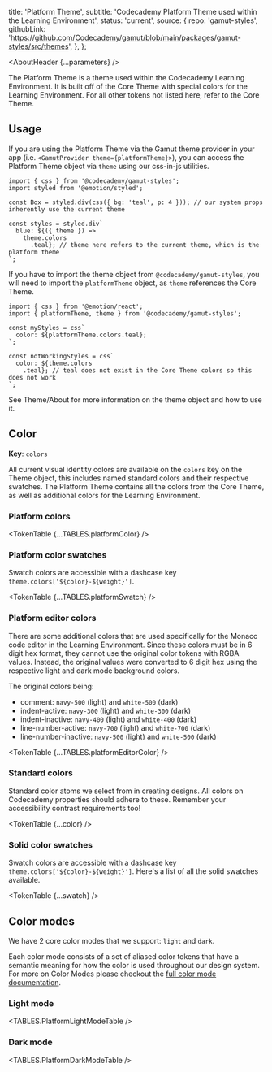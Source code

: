 


  title: 'Platform Theme',
  subtitle: 'Codecademy Platform Theme used within the Learning Environment',
  status: 'current',
  source: {
    repo: 'gamut-styles',
    githubLink:
      'https://github.com/Codecademy/gamut/blob/main/packages/gamut-styles/src/themes',
  },
};

<Meta title="Foundations/Theme/Platform Theme" />

<AboutHeader {...parameters} />

The Platform Theme is a theme used within the Codecademy Learning Environment. It is built off of the Core Theme with special colors for the Learning Environment. For all other tokens not listed here, refer to the <LinkTo id="Foundations/Theme/CoreTheme">Core Theme</LinkTo>.

## Usage

If you are using the Platform Theme via the Gamut theme provider in your app (i.e. `<GamutProvider theme={platformTheme}>`), you can access the Platform Theme object via `theme` using our css-in-js utilities.

```tsx
import { css } from '@codecademy/gamut-styles';
import styled from '@emotion/styled';

const Box = styled.div(css({ bg: 'teal', p: 4 })); // our system props inherently use the current theme

const styles = styled.div`
  blue: ${({ theme }) =>
    theme.colors
      .teal}; // theme here refers to the current theme, which is the platform theme
`;
```

If you have to import the theme object from `@codecademy/gamut-styles`, you will need to import the `platformTheme` object, as `theme` references the Core Theme.

```tsx
import { css } from '@emotion/react';
import { platformTheme, theme } from '@codecademy/gamut-styles';

const myStyles = css`
  color: ${platformTheme.colors.teal};
`;

const notWorkingStyles = css`
  color: ${theme.colors
    .teal}; // teal does not exist in the Core Theme colors so this does not work
`;
```

See <LinkTo id="Foundations/Theme/About">Theme/About</LinkTo> for more information on the theme object and how to use it.

## Color

**Key**: `colors`

All current visual identity colors are available on the `colors` key on the Theme object, this includes named standard colors and their respective swatches. The Platform Theme contains all the colors from the Core Theme, as well as additional colors for the Learning Environment.

### Platform colors

<TokenTable {...TABLES.platformColor} />

### Platform color swatches

Swatch colors are accessible with a dashcase key `theme.colors['${color}-${weight}']`.

<TokenTable {...TABLES.platformSwatch} />

### Platform editor colors

There are some additional colors that are used specifically for the Monaco code editor in the Learning Environment. Since these colors must be in 6 digit hex format, they cannot use the original color tokens with RGBA values. Instead, the original values were converted to 6 digit hex using the respective light and dark mode background colors.

The original colors being:

- comment: `navy-500` (light) and `white-500` (dark)
- indent-active: `navy-300` (light) and `white-300` (dark)
- indent-inactive: `navy-400` (light) and `white-400` (dark)
- line-number-active: `navy-700` (light) and `white-700` (dark)
- line-number-inactive: `navy-500` (light) and `white-500` (dark)

<TokenTable {...TABLES.platformEditorColor} />

### Standard colors

Standard color atoms we select from in creating designs. All colors on Codecademy properties should adhere to these. Remember your accessibility contrast requirements too!

<TokenTable {...color} />

### Solid color swatches

Swatch colors are accessible with a dashcase key `theme.colors['${color}-${weight}']`. Here's a list of all the solid swatches available.

<TokenTable {...swatch} />

## Color modes

We have 2 core color modes that we support: `light` and `dark`.

Each color mode consists of a set of aliased color tokens that have a semantic meaning for how the color is used throughout our design system. For more on Color Modes please checkout the [full color mode documentation](/?path=/docs/foundations-colormode--page).

### Light mode

<TABLES.PlatformLightModeTable />

### Dark mode

<TABLES.PlatformDarkModeTable />
